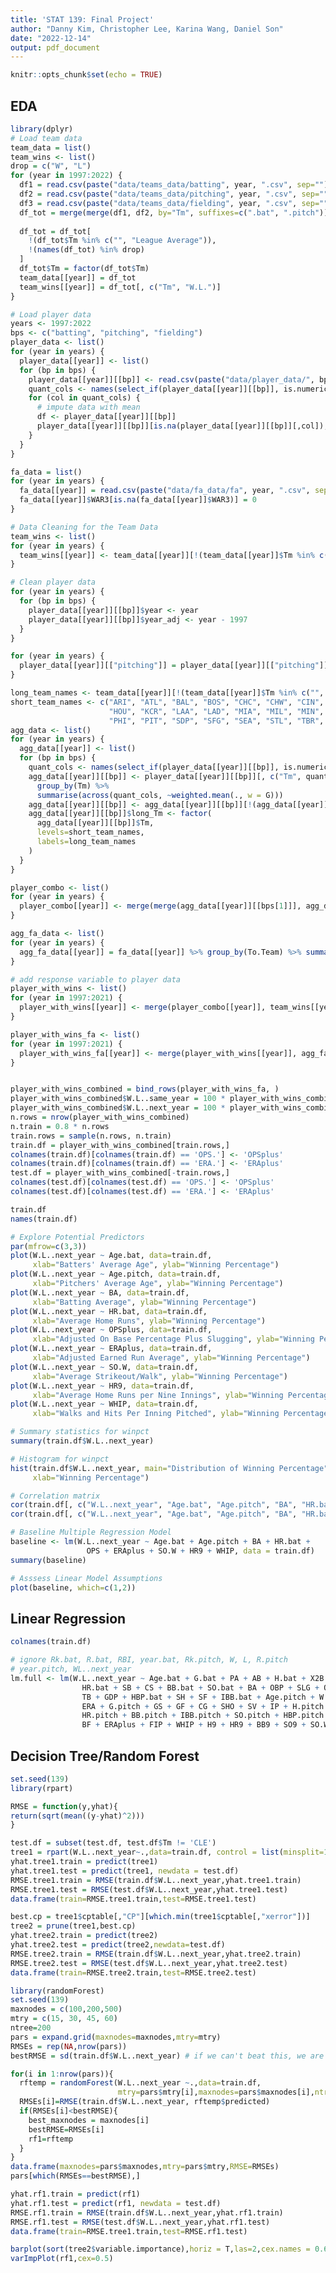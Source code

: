 ```yaml
---
title: 'STAT 139: Final Project'
author: "Danny Kim, Christopher Lee, Karina Wang, Daniel Son"
date: "2022-12-14"
output: pdf_document
---
```


```r
knitr::opts_chunk$set(echo = TRUE)
```

## EDA
```r
library(dplyr)
# Load team data
team_data = list()
team_wins <- list()
drop = c("W", "L")
for (year in 1997:2022) {
  df1 = read.csv(paste("data/teams_data/batting", year, ".csv", sep=""))
  df2 = read.csv(paste("data/teams_data/pitching", year, ".csv", sep=""))
  df3 = read.csv(paste("data/teams_data/fielding", year, ".csv", sep=""))
  df_tot = merge(merge(df1, df2, by="Tm", suffixes=c(".bat", ".pitch")), df3, by="Tm", suffixes=c("", ".field"))
  
  df_tot = df_tot[
    !(df_tot$Tm %in% c("", "League Average")),
    !(names(df_tot) %in% drop)
  ]
  df_tot$Tm = factor(df_tot$Tm)
  team_data[[year]] = df_tot
  team_wins[[year]] = df_tot[, c("Tm", "W.L.")]
}

# Load player data
years <- 1997:2022
bps <- c("batting", "pitching", "fielding")
player_data <- list()
for (year in years) {
  player_data[[year]] <- list()
  for (bp in bps) {
    player_data[[year]][[bp]] <- read.csv(paste("data/player_data/", bp, year, ".csv", sep=""))
    quant_cols <- names(select_if(player_data[[year]][[bp]], is.numeric))
    for (col in quant_cols) {
      # impute data with mean
      df <- player_data[[year]][[bp]]
      player_data[[year]][[bp]][is.na(player_data[[year]][[bp]][,col]),col] <- mean(df[,col], na.rm=TRUE)
    }
  }
}

fa_data = list()
for (year in years) {
  fa_data[[year]] = read.csv(paste("data/fa_data/fa", year, ".csv", sep=""))
  fa_data[[year]]$WAR3[is.na(fa_data[[year]]$WAR3)] = 0
}
```

```r
# Data Cleaning for the Team Data
team_wins <- list()
for (year in years) {
  team_wins[[year]] <- team_data[[year]][!(team_data[[year]]$Tm %in% c("", "League Average")), c("Tm", "W.L.")]
}
```

```r

# Clean player data
for (year in years) {
  for (bp in bps) {
    player_data[[year]][[bp]]$year <- year
    player_data[[year]][[bp]]$year_adj <- year - 1997
  }
}

for (year in years) {
  player_data[[year]][["pitching"]] = player_data[[year]][["pitching"]][!is.infinite(player_data[[year]][["pitching"]]$ERA),]
}

long_team_names <- team_data[[year]][!(team_data[[year]]$Tm %in% c("", "League Average")),]$Tm
short_team_names <- c("ARI", "ATL", "BAL", "BOS", "CHC", "CHW", "CIN", "CLE", "COL", "DET",
                      "HOU", "KCR", "LAA", "LAD", "MIA", "MIL", "MIN", "NYM", "NYY", "OAK",
                      "PHI", "PIT", "SDP", "SFG", "SEA", "STL", "TBR", "TEX", "TOR", "WSN")
agg_data <- list()
for (year in years) {
  agg_data[[year]] <- list()
  for (bp in bps) {
    quant_cols <- names(select_if(player_data[[year]][[bp]], is.numeric))
    agg_data[[year]][[bp]] <- player_data[[year]][[bp]][, c("Tm", quant_cols)] %>% 
      group_by(Tm) %>%
      summarise(across(quant_cols, ~weighted.mean(., w = G)))
    agg_data[[year]][[bp]] <- agg_data[[year]][[bp]][!(agg_data[[year]][[bp]]$Tm == "TOT"),]
    agg_data[[year]][[bp]]$long_Tm <- factor(
      agg_data[[year]][[bp]]$Tm,
      levels=short_team_names,
      labels=long_team_names
    )
  }
}

player_combo <- list()
for (year in years) {
  player_combo[[year]] <- merge(merge(agg_data[[year]][[bps[1]]], agg_data[[year]][[bps[2]]], by="Tm", suffixes=c(".bat", ".pitch")), agg_data[[year]][[bps[3]]], by="Tm", suffixes=c("", ".field"))
}

agg_fa_data <- list()
for (year in years) {
  agg_fa_data[[year]] = fa_data[[year]] %>% group_by(To.Team) %>% summarise(tot_fa_war3=sum(WAR3), num_fas=n())
}

# add response variable to player data
player_with_wins <- list()
for (year in 1997:2021) {
  player_with_wins[[year]] <- merge(player_combo[[year]], team_wins[[year+1]], by.x="long_Tm.pitch", by.y="Tm", suffixes=c(".same_year", ".next_year"))
}

player_with_wins_fa <- list()
for (year in 1997:2021) {
  player_with_wins_fa[[year]] <- merge(player_with_wins[[year]], agg_fa_data[[year]], by.x="long_Tm.pitch", by.y="To.Team")
}


player_with_wins_combined = bind_rows(player_with_wins_fa, )
player_with_wins_combined$W.L..same_year = 100 * player_with_wins_combined$W.L..same_year
player_with_wins_combined$W.L..next_year = 100 * player_with_wins_combined$W.L..next_year
n.rows = nrow(player_with_wins_combined)
n.train = 0.8 * n.rows
train.rows = sample(n.rows, n.train)
train.df = player_with_wins_combined[train.rows,]
colnames(train.df)[colnames(train.df) == 'OPS.'] <- 'OPSplus'
colnames(train.df)[colnames(train.df) == 'ERA.'] <- 'ERAplus'
test.df = player_with_wins_combined[-train.rows,]
colnames(test.df)[colnames(test.df) == 'OPS.'] <- 'OPSplus'
colnames(test.df)[colnames(test.df) == 'ERA.'] <- 'ERAplus'
```

```r
train.df
names(train.df)
```


```r
# Explore Potential Predictors
par(mfrow=c(3,3))
plot(W.L..next_year ~ Age.bat, data=train.df,
     xlab="Batters' Average Age", ylab="Winning Percentage")
plot(W.L..next_year ~ Age.pitch, data=train.df,
     xlab="Pitchers' Average Age", ylab="Winning Percentage")
plot(W.L..next_year ~ BA, data=train.df,
     xlab="Batting Average", ylab="Winning Percentage")
plot(W.L..next_year ~ HR.bat, data=train.df,
     xlab="Average Home Runs", ylab="Winning Percentage")
plot(W.L..next_year ~ OPSplus, data=train.df,
     xlab="Adjusted On Base Percentage Plus Slugging", ylab="Winning Percentage")
plot(W.L..next_year ~ ERAplus, data=train.df,
     xlab="Adjusted Earned Run Average", ylab="Winning Percentage")
plot(W.L..next_year ~ SO.W, data=train.df,
     xlab="Average Strikeout/Walk", ylab="Winning Percentage")
plot(W.L..next_year ~ HR9, data=train.df,
     xlab="Average Home Runs per Nine Innings", ylab="Winning Percentage")
plot(W.L..next_year ~ WHIP, data=train.df,
     xlab="Walks and Hits Per Inning Pitched", ylab="Winning Percentage")
```

```r
# Summary statistics for winpct
summary(train.df$W.L..next_year)

# Histogram for winpct
hist(train.df$W.L..next_year, main="Distribution of Winning Percentage",
     xlab="Winning Percentage")
```

```r
# Correlation matrix
cor(train.df[, c("W.L..next_year", "Age.bat", "Age.pitch", "BA", "HR.bat", "OPS", "ERAplus", "SO.W", "HR9", "WHIP")])
cor(train.df[, c("W.L..next_year", "Age.bat", "Age.pitch", "BA", "HR.bat", "OPS", "ERAplus", "SO.W", "HR9", "WHIP")])^2
```


```r
# Baseline Multiple Regression Model
baseline <- lm(W.L..next_year ~ Age.bat + Age.pitch + BA + HR.bat + 
                 OPS + ERAplus + SO.W + HR9 + WHIP, data = train.df)
summary(baseline)
```


```r
# Asssess Linear Model Assumptions
plot(baseline, which=c(1,2))
```

## Linear Regression

```r
colnames(train.df)
```

```r
# ignore Rk.bat, R.bat, RBI, year.bat, Rk.pitch, W, L, R.pitch
# year.pitch, WL..next_year
lm.full <- lm(W.L..next_year ~ Age.bat + G.bat + PA + AB + H.bat + X2B + X3B + 
                HR.bat + SB + CS + BB.bat + SO.bat + BA + OBP + SLG + OPS + OPSplus +
                TB + GDP + HBP.bat + SH + SF + IBB.bat + Age.pitch + W.L..same_year + 
                ERA + G.pitch + GS + GF + CG + SHO + SV + IP + H.pitch + ER + 
                HR.pitch + BB.pitch + IBB.pitch + SO.pitch + HBP.pitch + BK + WP + 
                BF + ERAplus + FIP + WHIP + H9 + HR9 + BB9 + SO9 + SO.W, data = train.df)
```

## Decision Tree/Random Forest
```r
set.seed(139)
library(rpart)

RMSE = function(y,yhat){
return(sqrt(mean((y-yhat)^2)))
}

test.df = subset(test.df, test.df$Tm != 'CLE')
tree1 = rpart(W.L..next_year~.,data=train.df, control = list(minsplit=1,cp=0,maxdepth=20))
yhat.tree1.train = predict(tree1)
yhat.tree1.test = predict(tree1, newdata = test.df)
RMSE.tree1.train = RMSE(train.df$W.L..next_year,yhat.tree1.train)
RMSE.tree1.test = RMSE(test.df$W.L..next_year,yhat.tree1.test)
data.frame(train=RMSE.tree1.train,test=RMSE.tree1.test)
```

```r
best.cp = tree1$cptable[,"CP"][which.min(tree1$cptable[,"xerror"])]
tree2 = prune(tree1,best.cp)
yhat.tree2.train = predict(tree2)
yhat.tree2.test = predict(tree2,newdata=test.df)
RMSE.tree2.train = RMSE(train.df$W.L..next_year,yhat.tree2.train)
RMSE.tree2.test = RMSE(test.df$W.L..next_year,yhat.tree2.test)
data.frame(train=RMSE.tree2.train,test=RMSE.tree2.test)
```

```r
library(randomForest)
set.seed(139)
maxnodes = c(100,200,500)
mtry = c(15, 30, 45, 60)
ntree=200
pars = expand.grid(maxnodes=maxnodes,mtry=mtry)
RMSEs = rep(NA,nrow(pars))
bestRMSE = sd(train.df$W.L..next_year) # if we can't beat this, we are in trouble

for(i in 1:nrow(pars)){
  rftemp = randomForest(W.L..next_year ~.,data=train.df,
                        mtry=pars$mtry[i],maxnodes=pars$maxnodes[i],ntree=ntree)
  RMSEs[i]=RMSE(train.df$W.L..next_year, rftemp$predicted)
  if(RMSEs[i]<bestRMSE){
    best_maxnodes = maxnodes[i]
    bestRMSE=RMSEs[i]
    rf1=rftemp
  }
}
data.frame(maxnodes=pars$maxnodes,mtry=pars$mtry,RMSE=RMSEs)
pars[which(RMSEs==bestRMSE),]

yhat.rf1.train = predict(rf1)
yhat.rf1.test = predict(rf1, newdata = test.df)
RMSE.rf1.train = RMSE(train.df$W.L..next_year,yhat.rf1.train)
RMSE.rf1.test = RMSE(test.df$W.L..next_year,yhat.rf1.test)
data.frame(train=RMSE.tree1.train,test=RMSE.rf1.test)
```

```r
barplot(sort(tree2$variable.importance),horiz = T,las=2,cex.names = 0.6)
varImpPlot(rf1,cex=0.5)
```

